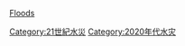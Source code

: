 {{yearcat}}
{{year by category
|m=2
|c=0
|d=2
|y=0
|cat=水災
|sortkey=floods
|parent=各年水災
|subcat=2020年自然災害
}}
{{Commonscat|2020 floods}}
[[Category:21世紀水災|Category:21世紀水災]]
[[Category:2020年代水灾|Category:2020年代水灾]]
[[category:2020年氣象|Floods]]